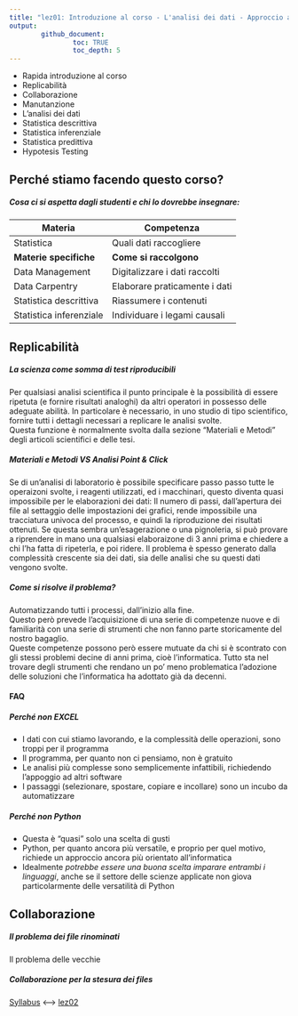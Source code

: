 ```yaml
---
title: "lez01: Introduzione al corso - L'analisi dei dati - Approccio alle statistiche"
output: 
        github_document:
                toc: TRUE
                toc_depth: 5
---
```


* Rapida introduzione al corso
* Replicabilità
* Collaborazione
* Manutanzione
* L'analisi dei dati
* Statistica descrittiva
* Statistica inferenziale
* Statistica predittiva
* Hypotesis Testing


## Perché stiamo facendo questo corso?
##### Cosa ci si aspetta dagli studenti e chi lo dovrebbe insegnare:
| Materia | Competenza |
| ------- | ---------- |
| Statistica | Quali dati raccogliere |
| **Materie specifiche** | **Come si raccolgono** |
| Data Management | Digitalizzare i dati raccolti |
| Data Carpentry | Elaborare praticamente i dati |
| Statistica descrittiva | Riassumere i contenuti |
| Statistica inferenziale | Individuare i legami causali |



## Replicabilità

##### La scienza come somma di test riproducibili
Per qualsiasi analisi scientifica il punto principale è la possibilità di essere ripetuta (e fornire risultati analoghi) da altri operatori in possesso delle adeguate abilità. In particolare è necessario, in uno studio di tipo scientifico, fornire tutti i dettagli necessari a replicare le analisi svolte.  
Questa funzione è normalmente svolta dalla sezione "Materiali e Metodi" degli articoli scientifici e delle tesi.

##### Materiali e Metodi VS Analisi Point & Click
Se di un'analisi di laboratorio è possibile specificare passo passo tutte le operaizoni svolte, i reagenti utilizzati, ed i macchinari, questo diventa quasi impossibile per le elaborazioni dei dati:
Il numero di passi, dall'apertura dei file al settaggio delle impostazioni dei grafici, rende impossibile una tracciatura univoca del processo, e quindi la riproduzione dei risultati ottenuti.
Se questa sembra un'esagerazione o una pignoleria, si può provare a riprendere in mano una qualsiasi elaboraizone di 3 anni prima e chiedere a chi l'ha fatta di ripeterla, e poi ridere.
Il problema è spesso generato dalla complessità crescente sia dei dati, sia delle analisi che su questi dati vengono svolte.

##### Come si risolve il problema?
Automatizzando tutti i processi, dall'inizio alla fine.  
Questo però prevede l'acquisizione di una serie di competenze nuove e di familiarità con una serie di strumenti che non fanno parte storicamente del nostro bagaglio.  
Queste competenze possono però essere mutuate da chi si è scontrato con gli stessi problemi decine di anni prima, cioè l'informatica. Tutto sta nel trovare degli strumenti che rendano un po' meno problematica l'adozione delle soluzioni che l'informatica ha adottato già da decenni.

#### FAQ
##### Perché non EXCEL
* I dati con cui stiamo lavorando, e la complessità delle operazioni, sono troppi per il programma
* Il programma, per quanto non ci pensiamo, non è gratuito
* Le analisi più complesse sono semplicemente infattibili, richiedendo l'appoggio ad altri software
* I passaggi (selezionare, spostare, copiare e incollare) sono un incubo da automatizzare

##### Perché non Python
* Questa è "quasi" solo una scelta di gusti
* Python, per quanto ancora più versatile, e proprio per quel motivo, richiede un approccio ancora più orientato all'informatica
* Idealmente *potrebbe essere una buona scelta imparare entrambi i linguaggi*, anche se il settore delle scienze applicate non giova particolarmente delle versatilità di Python

## Collaborazione
##### Il problema dei file rinominati
Il problema delle vecchie 

##### Collaborazione per la stesura dei files





[Syllabus](./) <---> [lez02](/lez02/)

